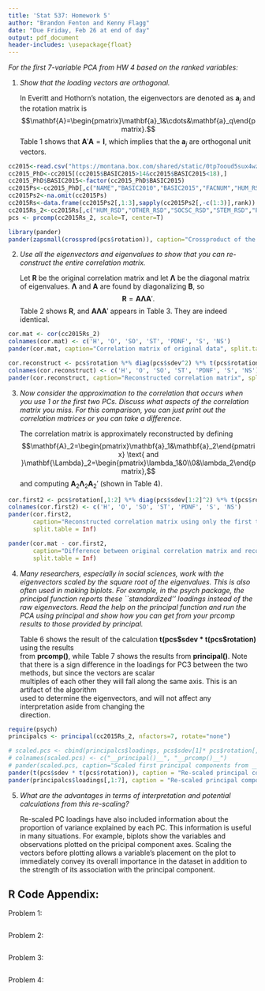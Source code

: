 ```yaml
---
title: 'Stat 537: Homework 5'
author: "Brandon Fenton and Kenny Flagg"
date: "Due Friday, Feb 26 at end of day"
output: pdf_document
header-includes: \usepackage{float}
---
```


_For the first 7-variable PCA from HW 4 based on the ranked variables:_


1. _Show that the loading vectors are orthogonal._   

    In Everitt and Hothorn's notation, the eigenvectors are denoted as $\mathbf{a}_j$ and the rotation       matrix is
    $$\mathbf{A}=\begin{pmatrix}\mathbf{a}_1&\cdots&\mathbf{a}_q\end{pmatrix}.$$
    Table 1 shows that $\mathbf{A}'\mathbf{A}=\mathbf{I}$, which implies that the $\mathbf{a}_j$ are 
    orthogonal unit vectors.

```r
cc2015<-read.csv("https://montana.box.com/shared/static/0tp7ooud5sux4wzpkrjgklpudrreu6jc.csv",header=T,na.strings="dnr")
cc2015_PhD<-cc2015[(cc2015$BASIC2015>14&cc2015$BASIC2015<18),]
cc2015_PhD$BASIC2015<-factor(cc2015_PhD$BASIC2015)
cc2015Ps<-cc2015_PhD[,c("NAME","BASIC2010","BASIC2015","FACNUM","HUM_RSD","OTHER_RSD","SOCSC_RSD","STEM_RSD","PDNFRSTAFF","S.ER.D","NONS.ER.D")]
cc2015Ps2<-na.omit(cc2015Ps)
cc2015Rs<-data.frame(cc2015Ps2[,1:3],sapply(cc2015Ps2[,-c(1:3)],rank))
cc2015Rs_2<-cc2015Rs[,c("HUM_RSD","OTHER_RSD","SOCSC_RSD","STEM_RSD","PDNFRSTAFF","S.ER.D","NONS.ER.D")]
pcs <- prcomp(cc2015Rs_2, scale=T, center=T)

library(pander)
pander(zapsmall(crossprod(pcs$rotation)), caption="Crossproduct of the rotation matrix")
```


2. _Use all the eigenvectors and eigenvalues to show that you can re-construct the entire correlation matrix._

    Let $\mathbf{R}$ be the original correlation matrix and let $\mathbf{\Lambda}$ be the diagonal matrix
    of eigenvalues. $\mathbf{\Lambda}$ and $\mathbf{A}$ are found by diagonalizing $\mathbf{B}$, so
    $$\mathbf{R}=\mathbf{A}\mathbf{\Lambda}\mathbf{A}'.$$
    Table 2 shows $\mathbf{R}$, and $\mathbf{A}\mathbf{\Lambda}\mathbf{A}'$ appears in Table 3. They are
    indeed identical.

```r
cor.mat <- cor(cc2015Rs_2)
colnames(cor.mat) <- c('H', 'O', 'SO', 'ST', 'PDNF', 'S', 'NS')
pander(cor.mat, caption="Correlation matrix of original data", split.table = Inf)

cor.reconstruct <- pcs$rotation %*% diag(pcs$sdev^2) %*% t(pcs$rotation)
colnames(cor.reconstruct) <- c('H', 'O', 'SO', 'ST', 'PDNF', 'S', 'NS')
pander(cor.reconstruct, caption="Reconstructed correlation matrix", split.table = Inf)
```


3. _Now consider the approximation to the correlation that occurs when you use 1 or the first two PCs. Discuss what aspects of the correlation matrix you miss. For this comparison, you can just print out the correlation matrices or you can take a difference._      

    The correlation matrix is approximately reconstructed by defining
    $$\mathbf{A}_2=\begin{pmatrix}\mathbf{a}_1&\mathbf{a}_2\end{pmatrix}
    \text{ and }\mathbf{\Lambda}_2=\begin{pmatrix}\lambda_1&0\\0&\lambda_2\end{pmatrix},$$ and computing     $\mathbf{A}_2\mathbf{\Lambda}_2\mathbf{A}_2'$ (shown in Table 4).

```r
cor.first2 <- pcs$rotation[,1:2] %*% diag(pcs$sdev[1:2]^2) %*% t(pcs$rotation[,1:2])
colnames(cor.first2) <- c('H', 'O', 'SO', 'ST', 'PDNF', 'S', 'NS')
pander(cor.first2,
       caption="Reconstructed correlation matrix using only the first two PCS",
       split.table = Inf)

pander(cor.mat - cor.first2,
       caption="Difference between original correlation matrix and reconstruction from two PCS",
       split.table = Inf)
```


4. _Many researchers, especially in social sciences, work with the eigenvectors scaled by the square root of the eigenvalues. This is also often used in making biplots. For example, in the psych package, the principal function reports these ``standardized'' loadings instead of the raw eigenvectors. Read the help on the principal function and run the PCA using principal and show how you can get from your prcomp results to those provided by principal._

    Table 6 shows the result of the calculation __t(pcs\$sdev * t(pcs\$rotation)__  using the results   
    from __prcomp()__, while Table 7 shows the results from __principal()__.  Note that there is a sign 
    difference in the loadings for PC3 between the two methods, but since the vectors are scalar        
    multiples of each other they will fall along the same axis.  This is an artifact of the algorithm   
    used to determine the eigenvectors, and will not affect any interpretation aside from changing the  
    direction.

```r
require(psych)
principalcs <- principal(cc2015Rs_2, nfactors=7, rotate="none")

# scaled.pcs <- cbind(principalcs$loadings, pcs$sdev[1]* pcs$rotation[,1])
# colnames(scaled.pcs) <- c("__principal()__", "__prcomp()__")
# pander(scaled.pcs, caption="Scaled first principal components from __principal()__ and __prcomp__")
pander(t(pcs$sdev * t(pcs$rotation)), caption = "Re-scaled principal components from __prcomp()__")
pander(principalcs$loadings[,1:7], caption = "Re-scaled principal components from __principal()__")
```




5. _What are the advantages in terms of interpretation and potential calculations from this re-scaling?_

    Re-scaled PC loadings have also included information about the proportion of variance explained by       each PC.  This information is useful in many situations.  For example, biplots show the variables and     observations plotted on the pricipal component axes.  Scaling the vectors before plotting allows a       variable's placement on the plot to immediately convey its overall importance in the dataset in          addition to the strength of its association with the principal component.


\pagebreak

## R Code Appendix:
Problem 1:
```r
```

Problem 2:
```r
```

Problem 3:
```r
```

Problem 4:
```r
```


<!--- ### About This Markdown File

  * File creation date: `r Sys.Date()`
  * `r R.version.string`
  * R version (short form): `r getRversion()`
  * Additional session information
  
```r
sessionInfo()  # could use devtools::session_info() if you prefer that
```
-->

